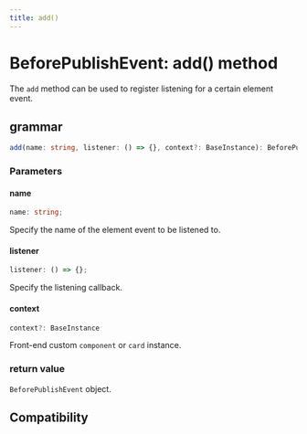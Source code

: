 ```yaml
---
title: add()
---
```


# BeforePublishEvent: add() method

The `add` method can be used to register listening for a certain element event.

## grammar

```ts
add(name: string, listener: () => {}, context?: BaseInstance): BeforePublishEvent;
```

### Parameters

#### name

```ts
name: string;
```

Specify the name of the element event to be listened to.

#### listener

```ts
listener: () => {};
```

Specify the listening callback.

#### context

```ts
context?: BaseInstance
```

Front-end custom `component` or `card` instance.

### return value

`BeforePublishEvent` object.

## Compatibility


<LegacyCompatTable metadata="lynx-api/lynx/lynx-before-publish-event/add" />
